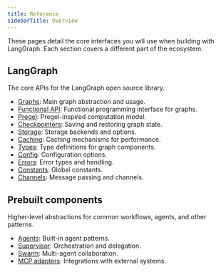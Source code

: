 ```yaml
---
title: Reference
sidebarTitle: Overview
---
```


These pages detail the core interfaces you will use when building with LangGraph. Each section covers a different part of the ecosystem.

## LangGraph

The core APIs for the LangGraph open source library.

- [Graphs](https://reference.langchain.com/python/langgraph/graphs/): Main graph abstraction and usage.
- [Functional API](https://reference.langchain.com/python/langgraph/func/): Functional programming interface for graphs.
- [Pregel](https://reference.langchain.com/python/langgraph/pregel/): Pregel-inspired computation model.
- [Checkpointers](https://reference.langchain.com/python/langgraph/checkpoints/): Saving and restoring graph state.
- [Storage](https://reference.langchain.com/python/langgraph/store/): Storage backends and options.
- [Caching](https://reference.langchain.com/python/langgraph/cache/): Caching mechanisms for performance.
- [Types](https://reference.langchain.com/python/langgraph/types/): Type definitions for graph components.
- [Config](https://reference.langchain.com/python/langgraph/config/): Configuration options.
- [Errors](https://reference.langchain.com/python/langgraph/errors/): Error types and handling.
- [Constants](https://reference.langchain.com/python/langgraph/constants/): Global constants.
- [Channels](https://reference.langchain.com/python/langgraph/channels/): Message passing and channels.




## Prebuilt components

Higher-level abstractions for common workflows, agents, and other patterns.

- [Agents](https://reference.langchain.com/python/langgraph/agents/): Built-in agent patterns.
- [Supervisor](https://reference.langchain.com/python/langgraph/supervisor/): Orchestration and delegation.
- [Swarm](https://reference.langchain.com/python/langgraph/swarm/): Multi-agent collaboration.
- [MCP adapters](https://reference.langchain.com/python/langgraph/mcp/): Integrations with external systems.



